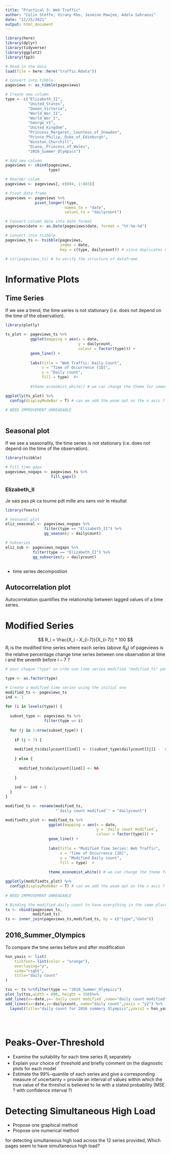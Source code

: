 ```yaml
---
title: "Practical 3: Web Traffic"
author: "Colin Steffe, Virany Kho, Jasmine Mawjee, Adela Sahraoui"
date: "11/25/2021"
output: html_document
---
```


```r

library(here)
library(dplyr)
library(tidyverse)
library(ggplot2)
library(fpp3)

# Read in the data
load(file = here::here("traffic.Rdata"))

# Convert into tibble 
pageviews <- as_tibble(pageviews)

# Create new column
type <- c("Elizabeth_II", 
          "United_States",
          "Queen_Victoria",
          "World_War_II",
          "World_War_I",
          "George_VI",
          "United_Kingdom",
          "Princess_Margaret,_Countess_of_Snowdon",
          "Prince_Philip,_Duke_of_Edinburgh",
          "Winston_Churchill",
          "Diana,_Princess_of_Wales",
          "2016_Summer_Olympics")

# Add new column
pageviews <- cbind(pageviews,
                   type)

# Reorder colum
pageviews <- pageviews[, c(804, 1:803)]

# Pivot data frame 
pageviews <- pageviews %>% 
             pivot_longer(!type, 
                          names_to = "date", 
                          values_to = "dailycount")

# Convert column date into date format
pageviews$date <- as.Date(pageviews$date, format = "%Y-%m-%d")

# Convert into tsibble
pageviews_ts <- tsibble(pageviews, 
                        index = date,
                        key = c(type, dailycount)) # since duplicates need to keys

# str(pageviews_ts) # to verify the structure of dataframe

```

# Informative Plots

## Time Series

If we see a trend, the time series is not stationary (i.e. does not depend on the time of the observation). 

```r

library(plotly)

ts_plot <- pageviews_ts %>%
           ggplot(mapping = aes(x = date, 
                                y = dailycount,
                                colour = factor(type))) +
           geom_line() +
  
           labs(title = "Web Traffic: Daily Count",
                x = "Time of Occurrence [1D]", 
                y = "Daily count",
                fill = type)  #+
  
           #theme_economist_white() # we can change the theme for something cooler ? 

ggplotly(ts_plot) %>% 
  config(displayModeBar = T) # can we add the woom opt on the x axis ? 
  
# NEED IMPROVEMENT UNREADABLE 
  
```

## Seasonal plot

If we see a seasonality, the time series is not stationary (i.e. does not depend on the time of the observation). 

```r

library(tsibble)

# Fill time gaps
pageviews_nogaps <- pageviews_ts %>%
                    fill_gaps()

```

### Elizabeth_II

Je sais pas pk ca tourne pdt mille ans sans voir le résultat

```r

library(feasts)

# Seasonal plot
eliz_seasonal <- pageviews_nogaps %>% 
                 filter(type == "Elizabeth_II") %>%
                 gg_season(y = dailycount) 

# Subseries
eliz_sub <- pageviews_nogaps %>% 
            filter(type == "Elizabeth_II") %>%
            gg_subseries(y = dailycount) 



```

- time series decompostion

## Autocorrelation plot

Autocorrelation quantifies the relationship between lagged values of a time series.

# Modified Series

$$
R_i = \frac{X_i - X_{i-7}}{X_{i-7}} * 100
$$
$R_i$ is the modified time series where each series (above $R_8$) of pageviews is the relative percentage change time series between one observation at time $i$ and the seventh before $i-7$ ?

```r

# pour chaque "type" on crée une time series modifiée "modified_ts" pour lesquelles on recalcules la valeur de daily count en utilisant la formule du dessus. etant donné qu'on a - Xi-7 on peut que commencer à calculer pour la 8ème observation de chaque time series (1 par type)

type <- as.factor(type)

# Create a modified time series using the initial one
modified_ts <- pageviews_ts
ind <- 1
    
for (i in levels(type)) {
  
  subset_type <- pageviews_ts %>%
                 filter(type == i)
    
  for (j in 1:nrow(subset_type)) {
    
    if (j > 7) {
      
    modified_ts$dailycount[[ind]] <- ((subset_type$dailycount[[j]] -  subset_type$dailycount[[j-7]])/subset_type$dailycount[[j-7]])*100
    
    } else {
      
      modified_ts$dailycount[[ind]] <- NA
      
    }
    
    ind <- ind + 1
  }
}

modified_ts <- rename(modified_ts, 
                      "`daily count modified`" = "dailycount")

```

```r

modifiedts_plot <- modified_ts %>%
                   ggplot(mapping = aes(x = date, 
                                        y = `daily count modified`,
                                        colour = factor(type))) +
                   geom_line() +
  
                   labs(title = "Modified Time Series: Web Traffic",
                        x = "Time of Occurrence [1D]", 
                        y = "Modified Daily count",
                        fill = type)  +
          
                   theme_economist_white() # we can change the theme for something cooler ? 

ggplotly(modifiedts_plot) %>% 
  config(displayModeBar = T) # can we add the woom opt on the x axis ? 
  
# NEED IMPROVEMENT UNREADABLE 

```

```r

# Binding the modified daily count to have everything in the same place
ts <- cbind(pageviews_ts,
            modified_ts)
ts <- inner_join(pageviews_ts,modified_ts, by = c("type","date"))
```

## 2016_Summer_Olympics

To compare the time series before and after modification 

```r



hon_yaxis <- list(
    tickfont= list(color = "orange"),
    overlaying="y",
    side="right",
    title="daily count"
)

tss <- ts %>%filter(type == "2016_Summer_Olympics")
plot_ly(tss,width = 800, height = 350)%>% 
add_lines(x=~date,y=~`daily count modified`,name="daily count modified") %>%
add_lines(x=~date,y=~dailycount, name="daily count",yaxis = "y2") %>%
  layout(title="daily count for 2016 summery Olympics",yaxis2 = hon_yaxis) %>% config(displayModeBar = FALSE)





```

# Peaks-Over-Threshold

- Examine the suitability for each time series $R_i$ separately
- Explain your choice of threshold and briefly comment on the diagnostic plots for each model
- Estimate the 99%-quantile of each series and give a corresponding measure of uncertainty = provide an interval of values within which the true value  of the threshol is believed to lie with a stated probability (MSE ? with confidence interval ?)

# Detecting Simultaneous High Load

- Propose one graphical method
- Propose one numerical method

for detecting simultaneous high load across the 12 series provided, Which pages seem to have simultaneous high load?
